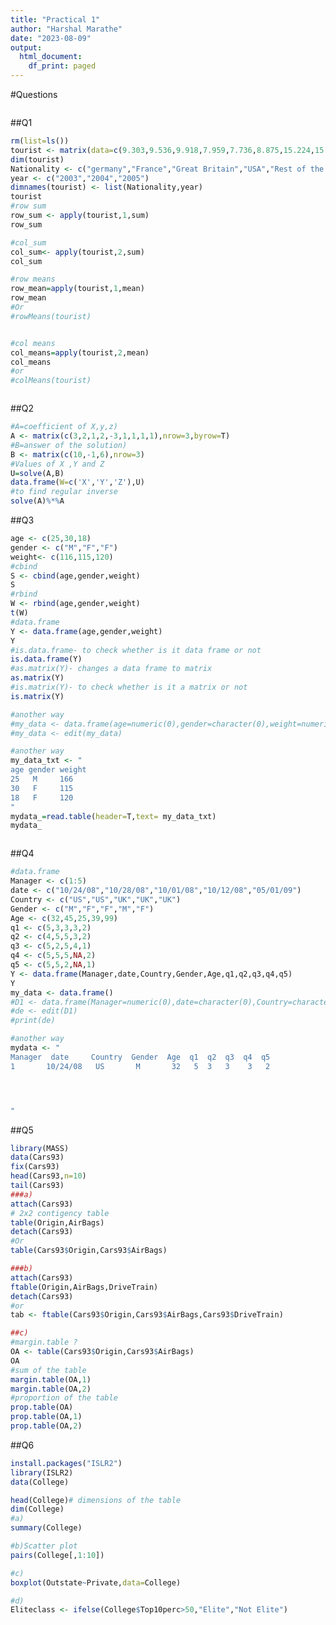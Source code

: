 ```yaml
---
title: "Practical 1"
author: "Harshal Marathe"
date: "2023-08-09"
output:
  html_document:
    df_print: paged
---
```




#Questions
```r{}

```
##Q1


```r

rm(list=ls())
tourist <- matrix(data=c(9.303,9.536,9.918,7.959,7.736,8.875,15.224,15.629,16.090,0.905,0.894,0.883,7.463,18.635,20.148),nrow=5,byrow=T)
dim(tourist)
Nationality <- c("germany","France","Great Britain","USA","Rest of the world")
year <- c("2003","2004","2005")
dimnames(tourist) <- list(Nationality,year)
tourist
#row sum
row_sum <- apply(tourist,1,sum)
row_sum

#col_sum 
col_sum<- apply(tourist,2,sum)
col_sum

#row means
row_mean=apply(tourist,1,mean)
row_mean
#Or
#rowMeans(tourist)


#col means
col_means=apply(tourist,2,mean)
col_means
#or
#colMeans(tourist)



```
##Q2
```r
#A=coefficient of X,y,z)
A <- matrix(c(3,2,1,2,-3,1,1,1,1),nrow=3,byrow=T)
#B=answer of the solution)
B <- matrix(c(10,-1,6),nrow=3)
#Values of X ,Y and Z
U=solve(A,B)
data.frame(W=c('X','Y','Z'),U)
#to find regular inverse
solve(A)%*%A


```
##Q3
```r
age <- c(25,30,18)
gender <- c("M","F","F")
weight<- c(116,115,120)
#cbind
S <- cbind(age,gender,weight)
S
#rbind
W <- rbind(age,gender,weight)
t(W)
#data.frame
Y <- data.frame(age,gender,weight)
Y
#is.data.frame- to check whether is it data frame or not 
is.data.frame(Y)
#as.matrix(Y)- changes a data frame to matrix
as.matrix(Y)
#is.matrix(Y)- to check whether is it a matrix or not
is.matrix(Y)

#another way
#my_data <- data.frame(age=numeric(0),gender=character(0),weight=numeric(0))
#my_data <- edit(my_data)

#another way
my_data_txt <- "
age gender weight
25   M     166
30   F     115
18   F     120
"
mydata_=read.table(header=T,text= my_data_txt)
mydata_



```
##Q4
```r
#data.frame
Manager <- c(1:5)
date <- c("10/24/08","10/28/08","10/01/08","10/12/08","05/01/09")
Country <- c("US","US","UK","UK","UK")
Gender <- c("M","F","F","M","F")
Age <- c(32,45,25,39,99)
q1 <- c(5,3,3,3,2)
q2 <- c(4,5,5,3,2)
q3 <- c(5,2,5,4,1)
q4 <- c(5,5,5,NA,2)
q5 <- c(5,5,2,NA,1)
Y <- data.frame(Manager,date,Country,Gender,Age,q1,q2,q3,q4,q5)
Y
my_data <- data.frame()
#D1 <- data.frame(Manager=numeric(0),date=character(0),Country=character(0),Gender=character(0),Age=numeric(0),q1=numeric(0),q2=numeric(0),q3=numeric(0),q4=numeric(0),q5=numeric(0))
#de <- edit(D1)
#print(de)

#another way
mydata <- "
Manager  date     Country  Gender  Age  q1  q2  q3  q4  q5
1       10/24/08   US       M       32   5  3   3    3   2




"
```
##Q5
```r
library(MASS)
data(Cars93)
fix(Cars93)
head(Cars93,n=10)
tail(Cars93)
###a)
attach(Cars93)
# 2x2 contigency table
table(Origin,AirBags)
detach(Cars93)
#Or
table(Cars93$Origin,Cars93$AirBags)

###b)
attach(Cars93)
ftable(Origin,AirBags,DriveTrain)
detach(Cars93)
#or
tab <- ftable(Cars93$Origin,Cars93$AirBags,Cars93$DriveTrain)

##c)
#margin.table ?
OA <- table(Cars93$Origin,Cars93$AirBags)
OA
#sum of the table
margin.table(OA,1)
margin.table(OA,2)
#proportion of the table
prop.table(OA)
prop.table(OA,1)
prop.table(OA,2)
```


##Q6
```r

install.packages("ISLR2")
library(ISLR2)
data(College)

head(College)# dimensions of the table 
dim(College)
#a)
summary(College)

#b)Scatter plot
pairs(College[,1:10])

#c)
boxplot(Outstate~Private,data=College)

#d)
Eliteclass <- ifelse(College$Top10perc>50,"Elite","Not Elite")
```


